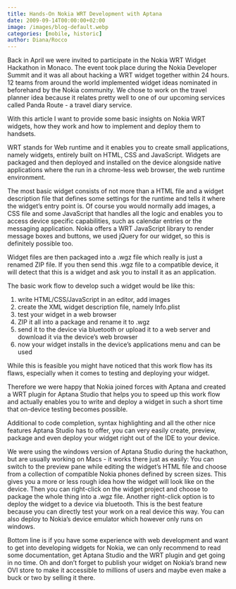 ```yaml
---
title: Hands-On Nokia WRT Development with Aptana
date: 2009-09-14T00:00:00+02:00
image: /images/blog-default.webp
categories: [mobile, historic]
author: Diana/Rocco
---
```


<div class="entry-content">
Back in April we were invited to participate in the Nokia WRT Widget Hackathon in Monaco. The event took place during the Nokia Developer Summit and it was all about hacking a WRT widget together within 24 hours. 12 teams from around the world implemented widget ideas nominated in beforehand by the Nokia community. We chose to work on the travel planner idea because it relates pretty well to one of our upcoming services called Panda Route - a travel diary service.



With this article I want to provide some basic insights on Nokia WRT widgets, how they work and how to implement and deploy them to handsets.



WRT stands for Web runtime and it enables you to create small applications, namely widgets, entirely built on HTML, CSS and JavaScript. Widgets are packaged and then deployed and installed on the device alongside native applications where the run in a chrome-less web browser, the web runtime environment.



The most basic widget consists of not more than a HTML file and a widget description file that defines some settings for the runtime and tells it where the widget’s entry point is. Of course you would normally add images, a CSS file and some JavaScript that handles all the logic and enables you to access device specific capabilities, such as calendar entries or the messaging application. Nokia offers a WRT JavaScript library to render message boxes and buttons, we used jQuery for our widget, so this is definitely possible too.



Widget files are then packaged into a .wgz file which really is just a renamed ZIP file. If you then send this .wgz file to a compatible device, it will detect that this is a widget and ask you to install it as an application.



The basic work flow to develop such a widget would be like this:<ol>	<li>write HTML/CSS/JavaScript in an editor, add images</li>	<li>create the XML widget description file, namely Info.plist</li>	<li>test your widget in a web browser</li>	<li>ZIP it all into a package and rename it to .wgz</li>	<li>send it to the device via bluetooth or upload it to a web server and download it via the device’s web browser</li>	<li>now your widget installs in the device’s applications menu and can be used</li></ol>

While this is feasible you might have noticed that this work flow has its flaws, especially when it comes to testing and deploying your widget.



Therefore we were happy that Nokia joined forces with Aptana and created a WRT plugin for Aptana Studio that helps you to speed up this work flow and actually enables you to write and deploy a widget in such a short time that on-device testing becomes possible.

Additional to code completion, syntax highlighting and all the other nice features Aptana Studio has to offer, you can very easily create, preview, package and even deploy your widget right out of the IDE to your device.



We were using the windows version of Aptana Studio during the hackathon, but are usually working on Macs - it works there just as easily: You can switch to the preview pane while editing the widget’s HTML file and choose from a collection of compatible Nokia phones defined by screen sizes. This gives you a more or less rough idea how the widget will look like on the device. Then you can right-click on the widget project and choose to package the whole thing into a .wgz file. Another right-click option is to deploy the widget to a device via bluetooth. This is the best feature because you can directly test your work on a real device this way. You can also deploy to Nokia’s device emulator which however only runs on windows.



Bottom line is if you have some experience with web development and want to get into developing widgets for Nokia, we can only recommend to read some documentation, get Aptana Studio and the WRT plugin and get going in no time. Oh and don’t forget to publish your widget on Nokia’s brand new OVI store to make it accessible to millions of users and maybe even make a buck or two by selling it there.
</div>

